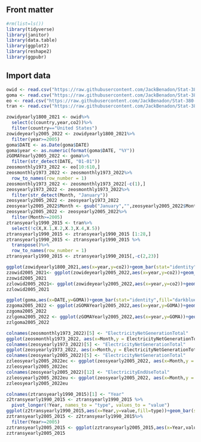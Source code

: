 ## Front matter

```r
#rm(list=ls())
library(tidyverse)
library(janitor)
library(data.table)
library(ggplot2)
library(reshape2)
library(ggpubr)
```


## Import data

```r
owid <- read.csv("https://raw.githubusercontent.com/JackBenadon/Stat-380-group-project/main/owid-co2-data.csv")
goma <- read.csv("https://raw.githubusercontent.com/JackBenadon/Stat-380-group-project/main/GOMA.csv")
eo <- read.csv("https://raw.githubusercontent.com/JackBenadon/Stat-380-group-project/main/Table_7.1_Electricity_Overview.csv")
tran <- read.csv("https://raw.githubusercontent.com/JackBenadon/Stat-380-group-project/main/Trasportation%20data.csv")
```

```r
zowidyearly1800_2021 <- owid%>%
  select(c(country,year,co2))%>%
  filter(country=="United States")
zowideyearly2005_2022 <- zowidyearly1800_2021%>%
  filter(year>=2005)
goma$DATE <- as.Date(goma$DATE)
goma$year <- as.numeric(format(goma$DATE, "%Y"))
zGOMAYearly2005_2022 <- goma%>%
  filter(str_detect(DATE, "01-01"))
zeosmonthly1973_2022 <- eo[10:610,]
zeosmonthly1973_2022 <- zeosmonthly1973_2022%>%
  row_to_names(row_number = 1)
zeosmonthly1973_2022 <- zeosmonthly1973_2022[-c(1),]
zeosyearly1973_2022 <- zeosmonthly1973_2022%>%
  filter(str_detect(Month, "January"))
zeosyearly2005_2022 <- zeosyearly1973_2022
zeosyearly2005_2022$Month <- gsub("January","",zeosyearly2005_2022$Month)
zeosyearly2005_2022 <- zeosyearly2005_2022%>%
  filter(Month>=2005)
ztransyearly1990_2015 <- tran%>%
  select(!c(X,X.1,X.2,X.3,X.4,X.5))
ztransyearly1990_2015 <- ztransyearly1990_2015 [1:28,]
ztransyearly1990_2015 <- ztransyearly1990_2015 %>%
  transpose()%>%
  row_to_names(row_number = 1)
ztransyearly1990_2015 <- ztransyearly1990_2015[,-c(2,23)]
```

```r
ggplot(zowidyearly1800_2021,aes(x=year,y=co2))+geom_bar(stat="identity",fill="darkblue")+theme_bw()
zzowid2005_2021<- ggplot(zowideyearly2005_2022,aes(x=year,y=co2))+geom_bar(stat="identity",fill="darkblue")+theme_bw()
zzowid2005_2021
zzlowid2005_2021<- ggplot(zowideyearly2005_2022,aes(x=year,y=co2))+geom_line(color="darkblue")+theme_bw()
zzlowid2005_2021
```

```r
ggplot(goma,aes(x=DATE,y=GOMA))+geom_bar(stat="identity",fill="darkblue")+theme_bw()
zzgoma2005_2022 <- ggplot(zGOMAYearly2005_2022,aes(x=year,y=GOMA))+geom_bar(stat="identity",fill="darkblue")+theme_bw()
zzgoma2005_2022
zzlgoma2005_2022 <- ggplot(zGOMAYearly2005_2022,aes(x=year,y=GOMA))+geom_line(color="red")+theme_bw()
zzlgoma2005_2022
```

```r
colnames(zeosmonthly1973_2022)[5] <- "ElectricityNetGenerationTotal"
ggplot(zeosmonthly1973_2022, aes(x=Month,y = ElectricityNetGenerationTotal,group=1)) + geom_line()+ theme_bw()
colnames(zeosyearly1973_2022)[5] <- "ElectricityNetGenerationTotal"
ggplot(zeosyearly1973_2022, aes(x=Month,y = ElectricityNetGenerationTotal,group=1)) + geom_line()+ theme_bw()
colnames(zeosyearly2005_2022)[5] <- "ElectricityNetGenerationTotal"
zzleosyearly2005_2022ec <- ggplot(zeosyearly2005_2022, aes(x=Month,y = ElectricityNetGenerationTotal,group=1)) + geom_line(color="red")+ theme_bw()
zzleosyearly2005_2022ec
colnames(zeosyearly2005_2022)[12] <- "ElectricityEndUseTotal"
zzleosyearly2005_2022eu <- ggplot(zeosyearly2005_2022, aes(x=Month,y = ElectricityEndUseTotal,group=1)) + geom_line(color="green")+ theme_bw()
zzleosyearly2005_2022eu
```

```r
colnames(ztransyearly1990_2015)[1] <- "Year"
z2transyearly1990_2015 <- ztransyearly1990_2015 %>%
  pivot_longer(!Year, names_to = "type", values_to = "value")
ggplot(z2transyearly1990_2015,aes(x=Year,y=value,fill=type))+geom_bar(stat="identity")+theme_bw()+theme(legend.key.size = unit(1, 'cm'), legend.key.height = unit(0.1, 'cm'), legend.key.width = unit(0.1, 'cm'),legend.title = element_text(size=6), legend.text = element_text(size=4))
zztransyearly2005_2015 <- z2transyearly1990_2015%>%
  filter(Year>=2005)
zztransyearly2005_2015 <- ggplot(zztransyearly2005_2015,aes(x=Year,value,fill=type))+geom_bar(stat="identity")+theme_bw()+theme(legend.key.size = unit(1, 'cm'), legend.key.height = unit(0.1, 'cm'), legend.key.width = unit(0.1, 'cm'),legend.title = element_text(size=6), legend.text = element_text(size=4))
zztransyearly2005_2015
```
